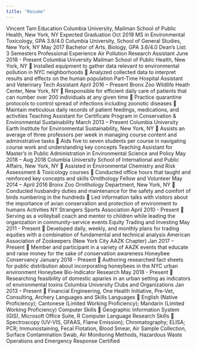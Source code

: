```yaml
---
title: "Resume"
---
```

Vincent Tam
Education
Columbia University, Mailman School of Public Health, New York, NY Expected Graduation Oct 2019
MS in Environmental Toxicology, GPA 3.8/4.0
Columbia University, School of General Studies, New York, NY May 2017 Bachelor of Arts, Biology, GPA 3.6/4.0
Dean’s List: 3 Semesters
Professional Experience
Air Pollution Research Assistant June 2018 - Present
Columbia University Mailman School of Public Health, New York, NY
 Installed equipment to gather data relevant to environmental pollution in NYC neighborhoods
 Analyzed collected data to interpret results and effects on the human population
Part-Time Hospital Assistant and Veterinary Tech Assistant April 2016 – Present
Bronx Zoo Wildlife Heath Center, New York, NY
 Responsible for efficient daily care of patients that can number over 200 individuals at any given time
 Practice quarantine protocols to control spread of infections including zoonotic diseases
 Maintain meticulous daily records of patient feedings, medications, and activities
Teaching Assistant for Certificate Program in Conservation & Environmental Sustainability March 2013 – Present
Columbia University Earth Institute for Environmental Sustainability, New York, NY
 Assists an average of three professors per week in managing course content and administrative tasks
 Aids five to seven students per course in navigating course work and understanding key concepts
Teaching Assistant for Master’s in Public Administration in Environmental Science and Policy May 2018 – Aug 2018
Columbia University School of International and Public Affairs, New York, NY
 Assisted in Environmental Chemistry and Risk Assessment & Toxicology courses
 Conducted office hours that taught and reinforced key concepts and skills
Ornithology Fellow and Volunteer May 2014 – April 2016
Bronx Zoo Ornithology Department, New York, NY
 Conducted husbandry duties and maintenance for the safety and comfort of birds numbering in the hundreds
 Led information talks with visitors about the importance of avian conservation and protection of environment to humans
Activities
NY Strangers Sports Association April 2010 - Present
 Serving as a volleyball coach and mentor to children while leading the organization in community-service events
Equity Trading and Investing May 2011 - Present
 Developed daily, weekly, and monthly plans for trading equities with a combination of fundamental and technical analysis
American Association of Zookeepers (New York City AAZK Chapter) Jan 2017 – Present
 Member and participant in a variety of AAZK events that educate and raise money for the sake of conservation awareness
Honeybee Conservancy January 2018 - Present
 Authoring researched fact sheets for public distribution about incorporating honeybees in the NYC urban environment
Honeybee Bio-Indicator Research May 2018 - Present
 Researching feasibility of domestic apiaries in an urban setting as indicators of environmental toxins
Columbia University Clubs and Organizations Jan 2013 – Present
 Financial Engineering, One Health Initiative, Pre-Vet, Consulting, Archery
Languages and Skills
Languages
 English (Native Proficiency); Cantonese (Limited Working Proficiency); Mandarin (Limited Working Proficiency)
Computer Skills
 Geographic Information System (GIS), Microsoft Office Suite, R Computer Language
Research Skills
 Spectroscopy (UV-VIS, GFAAS, Flame Emission); Chromatography; ELISA; PCR; Immunostaining, Fecal Flotation, Blood Smear, Air Sample Collection, Surface Contamination Swab, Air Monitoring Methods, Hazardous Waste Operations and Emergency Response Certified